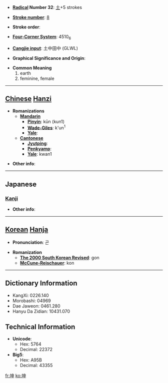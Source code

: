 * '''[[Wiktionary:Chinese radical index| Radical]] Number 32''': [[Wiktionary:Chinese radical index 土|土]]+5 strokes

* '''[[Wiktionary:Chinese total strokes index|Stroke number]]''': [[Wiktionary:Chinese total strokes index 8|8]]

* '''Stroke order''': 

* '''[[Wiktionary:Chinese four corner index|Four-Corner System]]''': 4510<sub>6</sub>

* '''[[Wiktionary:Chinese Cangjie index|Cangjie input]]''': 土中田中 (GLWL)

* '''Graphical Significance and Origin''': 

* '''Common Meaning'''
*#earth
*# feminine, female


----

== [[Chinese]] [[Hanzi]] ==

* '''Romanizations'''
** '''[[Mandarin]]'''
*** '''[[Pinyin]]''': kūn (kun1)
*** '''[[Wade-Giles]]''': k'un<sup>1</sup>
*** '''[[Yale]]''': 
** '''[[Cantonese]]'''
*** '''[[Jyutping]]''':
*** '''[[Penkyamp]]''': 
*** '''[[Yale]]''': kwan1

* '''Other info''': 

----

==Japanese==
===[[Kanji]]===
{{kanji|on readings=[[こん]] (kon)
|kun readings=[[つち]] (tsuchi), [[ひつじさる]] (hitsujisaru)
}}

* '''Other info''':  

----

== [[Korean]] [[Hanja]] ==

* '''Pronunciation''': 곤

* '''Romanization'''
** '''[[The 2000 South Korean Revised Romanization|The 2000 South Korean Revised]]''': gon
** '''[[McCune-Reischauer]]''': kon

----

== Dictionary Information ==

* KangXi: 0226.140
* Morobashi: 04969
* Dae Jaweon: 0461.280
* Hanyu Da Zidian: 10431.070

== Technical Information ==

* '''Unicode''':
** Hex: 5764
** Decimal: 22372
* '''Big5''':
** Hex: A95B
** Decimal: 43355

[[fr:坤]]
[[ko:坤]]